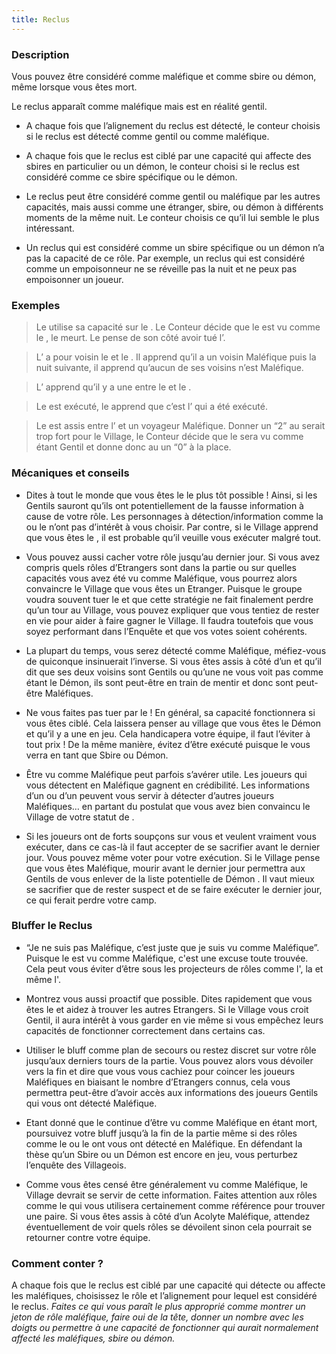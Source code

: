 ```yaml
---
title: Reclus
---
```



<Role RECLUS header />

### Description

Vous pouvez être considéré comme maléfique et comme sbire ou démon, même lorsque vous êtes mort.

Le reclus apparaît comme maléfique mais est en réalité gentil.

-	A chaque fois que l’alignement du reclus est détecté, le conteur choisis si le reclus est détecté comme gentil ou comme maléfique.

-	A chaque fois que le reclus est ciblé par une capacité qui affecte des sbires en particulier ou un démon, le conteur choisi si le reclus est considéré comme ce sbire spécifique ou le démon.

-	Le reclus peut être considéré comme gentil ou maléfique par les autres capacités, mais aussi comme une étranger, sbire, ou démon à différents moments de la même nuit. Le conteur choisis ce qu’il lui semble le plus intéressant.

-	Un reclus qui est considéré comme un sbire spécifique ou un démon n’a pas la capacité de ce rôle. Par exemple, un reclus qui est considéré comme un empoisonneur ne se réveille pas la nuit et ne peux pas empoisonner un joueur.


### Exemples
> Le <Role MERCENAIRE /> utilise sa capacité sur le <Role RECLUS />. Le Conteur décide que le <Role RECLUS /> est vu comme le <Role IMP />, le <Role RECLUS /> meurt. Le <Role MERCENAIRE /> pense de son côté avoir tué l’<Role IMP />.

> L’<Role EMPATHIQUE /> a pour voisin le <Role RECLUS /> et le <Role MOINE />. Il apprend qu’il a un voisin Maléfique puis la nuit suivante, il apprend qu’aucun de ses voisins n’est Maléfique.

> L’<Role ENQUETEUR /> apprend qu’il y a une <Role CROQUEUSE_D_HOMMES /> entre le <Role RECLUS /> et le <Role VERTUEUX />.

> Le <Role RECLUS /> est exécuté, le <Role CROQUE_MORT /> apprend que c’est l’<Role IMP /> qui a été exécuté.

> Le <Role RECLUS /> est assis entre l’<Role IMP /> et un voyageur Maléfique. Donner un “2” au <Role CUISTOT /> serait trop fort pour le Village, le Conteur décide que le <Role RECLUS /> sera vu comme étant Gentil et donne donc au <Role CUISTOT /> un “0” à la place.


### Mécaniques et conseils
- Dites à tout le monde que vous êtes le <Role RECLUS /> le plus tôt possible ! Ainsi, si les Gentils sauront qu’ils ont potentiellement de la fausse information à cause de votre rôle. Les personnages à détection/information comme la <Role VOYANTE /> ou le <Role GARDIEN /> n’ont pas d’intérêt à vous choisir. Par contre, si le Village apprend que vous êtes le <Role RECLUS />, il est probable qu’il veuille vous exécuter malgré tout.

- Vous pouvez aussi cacher votre rôle jusqu’au dernier jour. Si vous avez compris quels rôles d’Etrangers sont dans la partie ou sur quelles capacités vous avez été vu comme Maléfique, vous pourrez alors convaincre le Village que vous êtes un Etranger. Puisque le groupe voudra souvent tuer le <Role RECLUS /> et que cette stratégie ne fait finalement perdre qu’un tour au Village, vous pouvez expliquer que vous tentiez de rester en vie pour aider à faire gagner le Village. Il faudra toutefois que vous soyez performant dans l’Enquête et que vos votes soient cohérents.

- La plupart du temps, vous serez détecté comme Maléfique, méfiez-vous de quiconque insinuerait l’inverse. Si vous êtes assis à côté d’un <Role EMPATHIQUE /> et qu’il dit que ses deux voisins sont Gentils ou qu’une <Role VOYANTE /> ne vous voit pas comme étant le Démon, ils sont peut-être en train de mentir et donc sont peut-être Maléfiques.

- Ne vous faites pas tuer par le <Role MERCENAIRE /> ! En général, sa capacité fonctionnera si vous êtes ciblé. Cela laissera penser au village que vous êtes le Démon et qu’il y a une <Role CROQUEUSE_D_HOMMES /> en jeu. Cela handicapera votre équipe, il faut l’éviter à tout prix ! De la même manière, évitez d’être exécuté puisque le <Role CROQUE_MORT /> vous verra en tant que Sbire ou Démon.

- Être vu comme Maléfique peut parfois s’avérer utile. Les joueurs qui vous détectent en Maléfique gagnent en crédibilité. Les informations d’un <Role CUISTOT /> ou d’un <Role EMPATHIQUE /> peuvent vous servir à détecter d’autres joueurs Maléfiques… en partant du postulat que vous avez bien convaincu le Village de votre statut de <Role RECLUS />. 

- Si les joueurs ont de forts soupçons sur vous et veulent vraiment vous exécuter, dans ce cas-là il faut accepter de se sacrifier avant le dernier jour. Vous pouvez même voter pour votre exécution. Si le Village pense que vous êtes Maléfique, mourir avant le dernier jour permettra aux Gentils de vous enlever de la liste potentielle de Démon . Il vaut mieux se sacrifier que de rester suspect et de se faire exécuter le dernier jour, ce qui ferait perdre votre camp.


### Bluffer le Reclus
- “Je ne suis pas Maléfique, c’est juste que je suis vu comme Maléfique”. Puisque le <Role RECLUS /> est vu comme Maléfique, c'est une excuse toute trouvée. Cela peut vous éviter d’être sous les projecteurs de rôles comme l'<Role EMPATHIQUE />, la <Role VOYANTE /> et même l'<Role ENQUETEUR />.

- Montrez vous aussi proactif que possible. Dites rapidement que vous êtes le <Role RECLUS /> et aidez à trouver les autres Etrangers. Si le Village vous croit Gentil, il aura intérêt à vous garder en vie même si vous empêchez leurs capacités de fonctionner correctement dans certains cas.

- Utiliser le bluff <Role RECLUS /> comme plan de secours ou restez discret sur votre rôle jusqu’aux derniers tours de la partie. Vous pouvez alors vous dévoiler vers la fin et dire que vous vous cachiez pour coincer les joueurs Maléfiques en biaisant le nombre d’Etrangers connus, cela vous permettra peut-être d’avoir accès aux informations des joueurs Gentils qui vous ont détecté Maléfique.

- Etant donné que le <Role RECLUS /> continue d’être vu comme Maléfique en étant mort, poursuivez votre bluff jusqu’à la fin de la partie même si des rôles comme le <Role CROQUE_MORT /> ou le <Role GARDIEN /> ont vous ont détecté en Maléfique. En défendant la thèse qu’un Sbire ou un Démon est encore en jeu, vous perturbez l’enquête des Villageois.

- Comme vous êtes censé être généralement vu comme Maléfique, le Village devrait se servir de cette information. Faites attention aux rôles comme le <Role CUISTOT /> qui vous utilisera certainement comme référence pour trouver une paire. Si vous êtes assis à côté d’un Acolyte Maléfique, attendez éventuellement de voir quels rôles se dévoilent sinon cela pourrait se retourner contre votre équipe.

### Comment conter ?

A chaque fois que le reclus est ciblé par une capacité qui détecte ou affecte les maléfiques, choisissez le rôle et l’alignement pour lequel est considéré le reclus. _Faites ce qui vous paraît le plus approprié comme montrer un jeton de rôle maléfique, faire oui de la tête, donner un nombre avec les doigts ou permettre à une capacité de fonctionner qui aurait normalement affecté les maléfiques, sbire ou démon._
